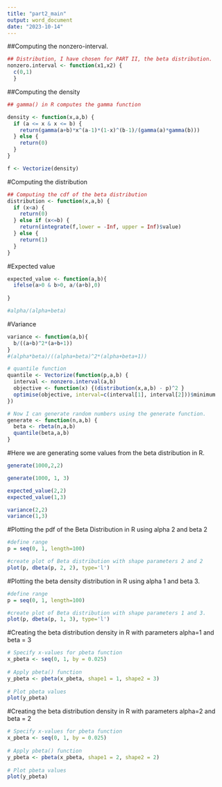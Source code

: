 ---
title: "part2_main"
output: word_document
date: "2023-10-14"
---
##Computing the nonzero-interval.
```{r}
## Distribution, I have chosen for PART II, the beta distribution.
nonzero.interval <- function(x1,x2) { 
  c(0,1)
  }

```

##Computing the density 


```{r}
## gamma() in R computes the gamma function 

density <- function(x,a,b) {
  if (a <= x & x <= b) {
    return(gamma(a+b)*x^(a-1)*(1-x)^(b-1)/(gamma(a)*gamma(b)))
  } else {
    return(0)
  }
}

f <- Vectorize(density)

```

#Computing the distribution


```{r}
## Computing the cdf of the beta distribution 
distribution <- function(x,a,b) {
  if (x<a) {
    return(0)
  } else if (x<=b) {
    return(integrate(f,lower = -Inf, upper = Inf)$value)
  } else {
    return(1)
  }
}


```


#Expected value

```{r}
expected_value <- function(a,b){
  ifelse(a>0 & b>0, a/(a+b),0)
  
}

#alpha/(alpha+beta)

```


#Variance

```{r}
variance <- function(a,b){
  b/((a+b)^2*(a+b+1))
}
#(alpha*beta)/((alpha+beta)^2*(alpha+beta+1))

```




```{r}
# quantile function
quantile <- Vectorize(function(p,a,b) {
  interval <- nonzero.interval(a,b)
  objective <- function(x) {(distribution(x,a,b) - p)^2 }
  optimise(objective, interval=c(interval[1], interval[2]))$minimum
})

# Now I can generate random numbers using the generate function.
generate <- function(n,a,b) {
  beta <- rbeta(n,a,b) 
  quantile(beta,a,b)
}

```


#Here we are generating some values from the beta distribution in R. 
```{r}
generate(1000,2,2)

```


```{r}

generate(1000, 1, 3)

```



```{r}

expected_value(2,2)
expected_value(1,3)

```



```{r}

variance(2,2)
variance(1,3)

```

#Plotting the pdf of the Beta Distribution in R using alpha 2 and beta 2  
```{r}
#define range
p = seq(0, 1, length=100)

#create plot of Beta distribution with shape parameters 2 and 2
plot(p, dbeta(p, 2, 2), type='l')

```


#Plotting the beta density distribution in R using alpha 1 and beta 3.
```{r}
#define range
p = seq(0, 1, length=100)

#create plot of Beta distribution with shape parameters 1 and 3.
plot(p, dbeta(p, 1, 3), type='l')

```
#Creating the beta distribution density in R with parameters alpha=1 and beta = 3
```{r}

# Specify x-values for pbeta function
x_pbeta <- seq(0, 1, by = 0.025)      
 
# Apply pbeta() function
y_pbeta <- pbeta(x_pbeta, shape1 = 1, shape2 = 3)  
 
# Plot pbeta values
plot(y_pbeta)


```

#Creating the beta distribution density in R with parameters alpha=2 and beta = 2
```{r}
# Specify x-values for pbeta function
x_pbeta <- seq(0, 1, by = 0.025)      
 
# Apply pbeta() function
y_pbeta <- pbeta(x_pbeta, shape1 = 2, shape2 = 2)  
 
# Plot pbeta values
plot(y_pbeta)


```

